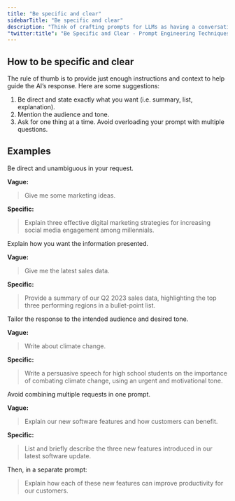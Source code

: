 ```yaml
---
title: "Be specific and clear"
sidebarTitle: "Be specific and clear"
description: "Think of crafting prompts for LLMs as having a conversation. The clearer you are, the better the response you'll receive."
"twitter:title": "Be Specific and Clear - Prompt Engineering Techniques"
---
```



## How to be specific and clear

The rule of thumb is to provide just enough instructions and context to help guide the AI’s response. Here are some suggestions:

1. Be direct and state exactly what you want (i.e. summary, list, explanation).
2. Mention the audience and tone.
3. Ask for one thing at a time. Avoid overloading your prompt with multiple questions.


## Examples

<AccordionGroup>
  <Accordion title="Example 1: Generating marketing ideas.">
  Be direct and unambiguous in your request.

  **Vague:**

  > Give me some marketing ideas.

  **Specific:** 

  > Explain three effective digital marketing strategies for increasing social media engagement among millennials. 

  </Accordion>
  
  <Accordion title="Example 2: Retrieving sales data.">
  Explain how you want the information presented.

  **Vague:**

  > Give me the latest sales data.

  **Specific:** 

  > Provide a summary of our Q2 2023 sales data, highlighting the top three performing regions in a bullet-point list.

  </Accordion>

  <Accordion title="Example 3: Writing about climate change.">
  Tailor the response to the intended audience and desired tone.

  **Vague:**

  > Write about climate change.

  **Specific:** 

  > Write a persuasive speech for high school students on the importance of combating climate change, using an urgent and motivational tone.

  </Accordion>

  <Accordion title="Example 4: Explain the software features and what's in it for the customers.">
  Avoid combining multiple requests in one prompt.

  **Vague:**

  > Explain our new software features and how customers can benefit.

  **Specific:** 

  > List and briefly describe the three new features introduced in our latest software update. 

  Then, in a separate prompt:

  > Explain how each of these new features can improve productivity for our customers.

  </Accordion>
</AccordionGroup>


<QuestionsSection />
